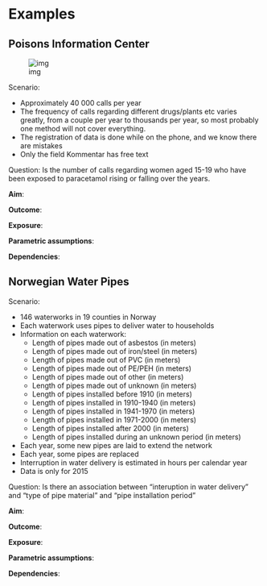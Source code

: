 # Examples

## Poisons Information Center

![img](resources/poisons_information_center.jpg)

Scenario:

- Approximately 40 000 calls per year
- The frequency of calls regarding different drugs/plants etc varies greatly, from a couple per year to thousands per year, so most probably one method will not cover everything.
- The registration of data is done while on the phone, and we know there are mistakes
- Only the field Kommentar has free text

Question: Is the number of calls regarding women aged 15-19 who have been exposed to paracetamol rising or falling over the years.

**Aim**: 

**Outcome**: 

**Exposure**: 

**Parametric assumptions**: 

**Dependencies**: 

## Norwegian Water Pipes

Scenario:

- 146 waterworks in 19 counties in Norway
- Each waterwork uses pipes to deliver water to households
- Information on each waterwork:
  * Length of pipes made out of asbestos (in meters)
  * Length of pipes made out of iron/steel (in meters)
  * Length of pipes made out of PVC (in meters)
  * Length of pipes made out of PE/PEH (in meters)
  * Length of pipes made out of other (in meters)
  * Length of pipes made out of unknown (in meters)
  * Length of pipes installed before 1910 (in meters)
  * Length of pipes installed in 1910-1940 (in meters)
  * Length of pipes installed in 1941-1970 (in meters)
  * Length of pipes installed in 1971-2000 (in meters)
  * Length of pipes installed after 2000 (in meters)
  * Length of pipes installed during an unknown period (in meters)
- Each year, some new pipes are laid to extend the network
- Each year, some pipes are replaced
- Interruption in water delivery is estimated in hours per calendar year
- Data is only for 2015

Question: Is there an association between "interuption in water delivery" and "type of pipe material" and "pipe installation period"

**Aim**: 

**Outcome**: 

**Exposure**: 

**Parametric assumptions**: 

**Dependencies**: 

